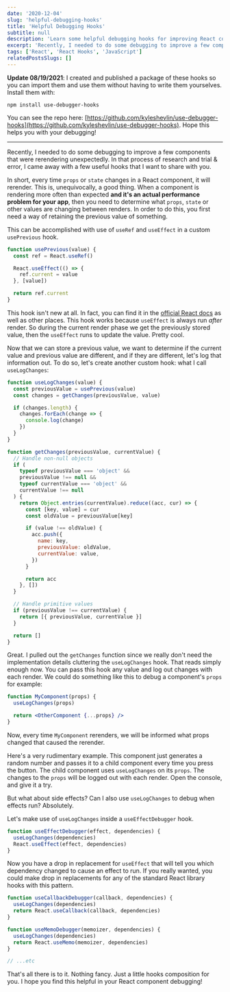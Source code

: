 ```yaml
---
date: '2020-12-04'
slug: 'helpful-debugging-hooks'
title: 'Helpful Debugging Hooks'
subtitle: null
description: 'Learn some helpful debugging hooks for improving React component performance.'
excerpt: 'Recently, I needed to do some debugging to improve a few components that were rerendering unexpectedly. In that process of research and trial & error, I came away with a few useful hooks that I want to share with you.'
tags: ['React', 'React Hooks', 'JavaScript']
relatedPostsSlugs: []
---
```



**Update 08/19/2021**: I created and published a package of these hooks so you can import them and use them without having to write them yourselves. Install them with:

```
npm install use-debugger-hooks
```

You can see the repo here: [https://github.com/kyleshevlin/use-debugger-hooks](https://github.com/kyleshevlin/use-debugger-hooks). Hope this helps you with your debugging!

---

Recently, I needed to do some debugging to improve a few components that were rerendering unexpectedly. In that process of research and trial & error, I came away with a few useful hooks that I want to share with you.

In short, every time `props` or `state` changes in a React component, it will rerender. This is, unequivocally, a good thing. When a component is rendering more often than expected **and it's an actual performance problem for your app**, then you need to determine what `props`, `state` or other values are changing between renders. In order to do this, you first need a way of retaining the previous value of something.

This can be accomplished with use of `useRef` and `useEffect` in a custom `usePrevious` hook.

```javascript
function usePrevious(value) {
  const ref = React.useRef()

  React.useEffect(() => {
    ref.current = value
  }, [value])

  return ref.current
}
```

This hook isn't new at all. In fact, you can find it in the [official React docs](https://reactjs.org/docs/hooks-faq.html#how-to-get-the-previous-props-or-state) as well as other places. This hook works because `useEffect` is always run _after_ render. So during the current render phase we get the previously stored value, then the `useEffect` runs to update the value. Pretty cool.

Now that we can store a previous value, we want to determine if the current value and previous value are different, and if they are different, let's log that information out. To do so, let's create another custom hook: what I call `useLogChanges`:

```javascript
function useLogChanges(value) {
  const previousValue = usePrevious(value)
  const changes = getChanges(previousValue, value)

  if (changes.length) {
    changes.forEach(change => {
      console.log(change)
    })
  }
}

function getChanges(previousValue, currentValue) {
  // Handle non-null objects
  if (
    typeof previousValue === 'object' &&
    previousValue !== null &&
    typeof currentValue === 'object' &&
    currentValue !== null
  ) {
    return Object.entries(currentValue).reduce((acc, cur) => {
      const [key, value] = cur
      const oldValue = previousValue[key]

      if (value !== oldValue) {
        acc.push({
          name: key,
          previousValue: oldValue,
          currentValue: value,
        })
      }

      return acc
    }, [])
  }

  // Handle primitive values
  if (previousValue !== currentValue) {
    return [{ previousValue, currentValue }]
  }

  return []
}
```

Great. I pulled out the `getChanges` function since we really don't need the implementation details cluttering the `useLogChanges` hook. That reads simply enough now. You can pass this hook any value and log out changes with each render. We could do something like this to debug a component's `props` for example:

```jsx
function MyComponent(props) {
  useLogChanges(props)

  return <OtherComponent {...props} />
}
```

Now, every time `MyComponent` rerenders, we will be informed what props changed that caused the rerender.

Here's a very rudimentary example. This component just generates a random number and passes it to a child component every time you press the button. The child component uses `useLogChanges` on its `props`. The changes to the `props` will be logged out with each render. Open the console, and give it a try.

<OffsetWrap>
  <ChangeExample />
</OffsetWrap>

But what about side effects? Can I also use `useLogChanges` to debug when effects run? Absolutely.

Let's make use of `useLogChanges` inside a `useEffectDebugger` hook.

```javascript
function useEffectDebugger(effect, dependencies) {
  useLogChanges(dependencies)
  React.useEffect(effect, dependencies)
}
```

Now you have a drop in replacement for `useEffect` that will tell you which dependency changed to cause an effect to run. If you really wanted, you could make drop in replacements for any of the standard React library hooks with this pattern.

```javascript
function useCallbackDebugger(callback, dependencies) {
  useLogChanges(dependencies)
  return React.useCallback(callback, dependencies)
}

function useMemoDebugger(memoizer, dependencies) {
  useLogChanges(dependencies)
  return React.useMemo(memoizer, dependencies)
}

// ...etc
```

That's all there is to it. Nothing fancy. Just a little hooks composition for you. I hope you find this helpful in your React component debugging!
